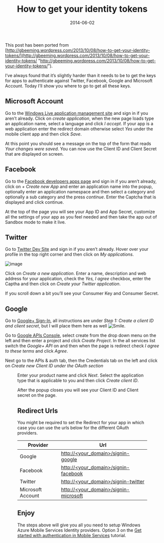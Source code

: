 ﻿---
title: 'How to get your identity tokens'
date: 2014-06-02
tags: ['Azure', 'Microsoft Account', 'Facebook', 'Old Blog Posts', 'Google', 'OAuth', 'Twitter']
draft: false
summary: 'This post has been ported from http://gbeeming.wordpress.com/2013/10/08/how-to-get-your-identity-tokens/.'
---


This post has been ported from [http://gbeeming.wordpress.com/2013/10/08/how-to-get-your-identity-tokens/](http://gbeeming.wordpress.com/2013/10/08/how-to-get-your-identity-tokens/ "http://gbeeming.wordpress.com/2013/10/08/how-to-get-your-identity-tokens/").
 
I’ve always found that it’s slightly harder than it needs to be to get the keys for apps to authenticate against Twitter, Facebook, Google and Microsoft Account. Today I’ll show you where to go to get all these keys.
 
## Microsoft Account
 
Go to the [Windows Live application management site](https://account.live.com/developers/applications/index) and sign in if you aren’t already. Click on *create application*, when the new page loads type an application name, select a language and click *I accept*. If your app is a web application enter the redirect domain otherwise select *Yes* under the mobile client app and then click *Save*.  

At this point you should see a message on the top of the form that reads *Your changes were saved*. You can now use the Client ID and Client Secret that are displayed on screen.  

## Facebook
 
Go to the [Facebook developers apps page](https://developers.facebook.com/apps) and sign in if you aren’t already, click on *+ Create new App* and enter an application name into the popup, optionally enter an application namespace and then select a category and optionally a sub category and the press *continue*. Enter the Captcha that is displayed and click continue.  

At the top of the page you will see your App ID and App Secret, customize all the settings of your app as you feel needed and then take the app out of Sandbox mode to make it live.  

## Twitter
 
Go to [Twitter Dev Site](https://dev.twitter.com/) and sign in if you aren’t already. Hover over your profile in the top right corner and then click on *My applications*.  

![image](http://gbeeming.files.wordpress.com/2013/10/image_thumb2.png?w=170&amp;h=158)  

Click on *Create a new application*. Enter a name, description and web address for your application, check the *Yes, I agree* checkbox, enter the Captha and then click on *Create your Twitter application*.  

If you scroll down a bit you’ll see your Consumer Key and Consumer Secret.  

## Google
 
Go to [Google+ Sign-In](https://developers.google.com/+/web/signin/), all instructions are under *Step 1: Create a client ID and client secret*, but I will place them here as well ![Smile](http://gbeeming.files.wordpress.com/2013/10/wlemoticon-smile1.png?w=800).  

Go to [Google APIs Console](https://developers.google.com/console), select create from the drop down menu on the left and then enter a project and click *Create Project*. In the all services list switch the *Google+ API* on and then when the page is redirect check *I agree to these terms* and click *Agree*.  

Next go to the APIs & auth tab, then the Credentials tab on the left and click on *Create new Client ID under the OAuth section*  

<Figure key="/images/089306af95ce4cbdb36510cad332dcd9.png" src="/images/089306af95ce4cbdb36510cad332dcd9.png" alt="image" width="0" height="0" caption="FILL THIS IN" />  

Enter your product name and click *Next*. Select the application type that is applicable to you and then click *Create client ID*.  

After the popup closes you will see your Client ID and Client secret on the page.  

## Redirect Urls
 
You might be required to set the Redirect for your app in which case you can use the urls below for the different OAuth providers.

| **Provider** | **Url** |
| --- | --- |
| Google | [http://&lt;your_domain&gt;/signin-google](http://&lt;your_domain&gt;/signin-google) |
| Facebook | [http://&lt;your_domain&gt;/signin-facebook](http://&lt;your_domain&gt;/signin-facebook) |
| Twitter | [http://&lt;your_domain&gt;/signin-twitter](http://&lt;your_domain&gt;/signin-twitter) |
| Microsoft Account | [http://&lt;your_domain&gt;/signin-microsoft](http://&lt;your_domain&gt;/signin-microsoft "http://&lt;your_domain&gt;/signin-microsoft") |

## Enjoy
 
The steps above will give you all you need to setup Windows Azure Mobile Services Identity providers. Option 3 on the [Get started with authentication in Mobile Services](http://www.windowsazure.com/en-us/develop/mobile/tutorials/get-started-with-users-dotnet/) tutorial.

